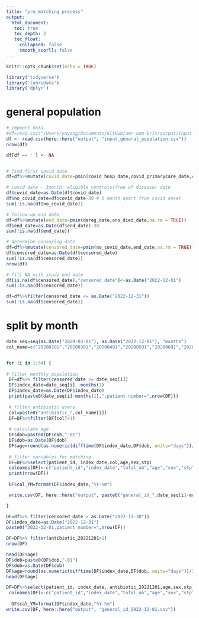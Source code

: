 ```yaml
---
title: "pre_matching precess"
output: 
  html_document:
   toc: true
   toc_depth: 2
   toc_float:
     collapsed: false
     smooth_scorll: false
---
```


```r
knitr::opts_chunk$set(echo = TRUE)
```


```r
library('tidyverse')
library('lubridate')
library('dplyr')
```

# general population
```r
# impoprt data
#df=read.csv("/Users/yayang/Documents/GitHub/amr-uom-brit/output/input_general_population.csv")
df <- read.csv(here::here("output", "input_general_population.csv"))
nrow(df)

df[df == ''] <- NA


# find first covid date
df=df%>%mutate(covid_date=pmin(covid_hosp_date,covid_primarycare_date,covid_SGSS_date,covid_died_date_cpns,covid_died_date_ons,na.rm = TRUE))

# covid date - 1month: eligible controls(free of disease) date
df$covid_date=as.Date(df$covid_date)
df$no_covid_date=df$covid_date-30 # 1 month apart from covid onset
sum(!is.na(df$no_covid_date))

# follow-up end date 
df=df%>%mutate(end_date=pmin(dereg_date,ons_died_date,na.rm = TRUE))
df$end_date=as.Date(df$end_date)-30
sum(!is.na(df$end_date))

# determine censoring date
df=df%>%mutate(censored_date=pmin(no_covid_date,end_date,na.rm = TRUE))
df$censored_date=as.Date(df$censored_date)
sum(!is.na(df$censored_date))
nrow(df)

# fill NA with study end date
df[is.na(df$censored_date),"censored_date"]<-as.Date("2022-12-01")
sum(!is.na(df$censored_date))

df=df%>%filter(censored_date <= as.Date("2022-12-31"))
sum(!is.na(df$censored_date))

```

# split by month
```r
date_seq=seq(as.Date("2020-03-01"), as.Date("2022-12-01"), "months")
col_name=c("20200201","20200301","20200401","20200501","20200601","20200701","20200801","20200901","20201001","20201101","20201201","20210101","20210201","20210301","20210401","20210501","20210601","20210701","20210801","20210901","20211001","20211101","20211201","20220101","20220201","20220301","20220401","20220501","20220601","20220701","20220801","20220901","20221001","20221101","20221201")


for (i in 1:34) {
  
# filter monthly population  
 DF=df%>% filter(censored_date >= date_seq[i])
 DF$index_date=date_seq[i] -months(1)
 DF$index_date=as.Date(DF$index_date)
 print(paste0(date_seq[i]-months(1),",patient number=",nrow(DF)))
 
 # filter antibiotic users
 col=paste0("antibiotic_",col_name[i])
 DF=DF%>%filter(DF[col]>1)
 
 # calculate age
 DF$dob=paste0(DF$dob,"-01")
 DF$dob=as.Date(DF$dob)
 DF$age=round(as.numeric(difftime(DF$index_date,DF$dob, units="days"))/365.25)
 
 # filter variables for matching
 DF=DF%>%select(patient_id, index_date,col,age,sex,stp)
 colnames(DF)<-c("patient_id","index_date","total_ab","age","sex","stp")
 print(nrow(DF))
 
 DF$cal_YM=format(DF$index_date,"%Y-%m")

 write.csv(DF, here::here("output", paste0("general_id_",date_seq[i]-months(1),".csv")))

}

DF=df%>% filter(censored_date > as.Date("2022-11-30"))
DF$index_date=as.Date("2022-12-31")
paste0("2022-12-01,patient number=",nrow(DF))

DF=DF%>% filter(antibiotic_20221201>1)
nrow(DF)

head(DF$age)
DF$dob=paste0(DF$dob,"-01")
DF$dob=as.Date(DF$dob)
DF$age=round(as.numeric(difftime(DF$index_date,DF$dob, units="days"))/365.25)
head(DF$age)

DF=DF%>%select(patient_id, index_date, antibiotic_20221201,age,sex,stp)
 colnames(DF)<-c("patient_id","index_date","total_ab","age","sex","stp")
 
  DF$cal_YM=format(DF$index_date,"%Y-%m")
write.csv(DF, here::here("output", "general_id_2022-12-01.csv"))


```
